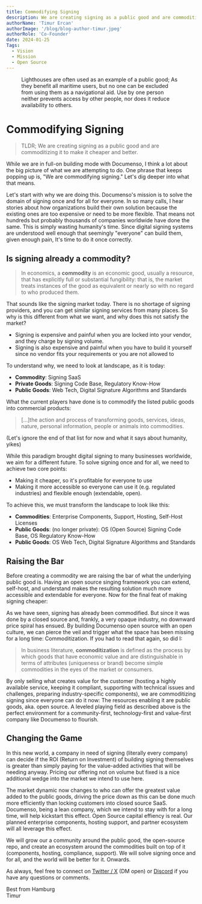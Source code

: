 ```yaml
---
title: Commodifying Signing
description: We are creating signing as a public good and are commoditizing it to make it cheaper and better.
authorName: 'Timur Ercan'
authorImage: '/blog/blog-author-timur.jpeg'
authorRole: 'Co-Founder'
date: 2024-01-25
Tags:
  - Vision
  - Mission
  - Open Source
---
```


<figure>
  <MdxNextImage
    src="/blog/lighthouse.jpeg"
    width="650"
    height="650"
    alt="A lighthouse on a tiny island."
  />

  <figcaption className="text-center">
    Lighthouses are often used as an example of a public good; As they benefit all maritime users, but no one can be excluded from using them as a navigational aid. Use by one person neither prevents access by other people, nor does it reduce availability to others.
  </figcaption>
</figure>

# Commodifying Signing

> TLDR; We are creating signing as a public good and are commoditizing it to make it cheaper and better.

While we are in full-on building mode with Documenso, I think a lot about the big picture of what we are attempting to do. One phrase that keeps popping up is, "We are commodifying signing." Let's dig deeper into what that means.

Let's start with why we are doing this. Documenso's mission is to solve the domain of signing once and for all for everyone. In so many calls, I hear stories about how organizations build their own solution because the existing ones are too expensive or need to be more flexible. That means not hundreds but probably thousands of companies worldwide have done the same. This is simply wasting humanity's time. Since digital signing systems are understood well enough that seemingly "everyone" can build them, given enough pain, It's time to do it once correctly.

## Is signing already a commodity?

> In economics, a **commodity** is an economic good, usually a resource, that has explicitly full or substantial fungibility: that is, the market treats instances of the good as equivalent or nearly so with no regard to who produced them.

That sounds like the signing market today. There is no shortage of signing providers, and you can get similar signing services from many places. So why is this different from what we want, and why does this not satisfy the market?

- Signing is expensive and painful when you are locked into your vendor, and they charge by signing volume.
- Signing is also expensive and painful when you have to build it yourself since no vendor fits your requirements or you are not allowed to

To understand why, we need to look at landscape, as it is today:

- **Commodity**: Signing SaaS
- **Private Goods**: Signing Code Base, Regulatory Know-How
- **Public Goods**: Web Tech, Digital Signature Algorithms and Standards

What the current players have done is to commodify the listed public goods into commercial products:

> […]the action and process of transforming goods, services, ideas, nature, personal information, people or animals into commodities.

(Let's ignore the end of that list for now and what it says about humanity, yikes)

While this paradigm brought digital signing to many businesses worldwide, we aim for a different future. To solve signing once and for all, we need to achieve two core points:

- Making it cheaper, so it's profitable for everyone to use
- Making it more accessible so everyone can use it (e.g. regulated industries) and flexible enough (extendable, open).

To achieve this, we must transform the landscape to look like this:

- **Commodities**: Enterprise Components, Support, Hosting, Self-Host Licenses
- **Public Goods**: (no longer private): OS (Open Source) Signing Code Base, OS Regulatory Know-How
- **Public Goods**: OS Web Tech, Digital Signature Algorithms and Standards

## Raising the Bar

Before creating a commodity we are raising the bar of what the underlying public good is. Having an open source singing framework you can extend, self-host, and understand makes the resulting solution much more accessible and extendable for everyone. Now for the final feat of making signing cheaper:

As we have seen, signing has already been commodified. But since it was done by a closed source and, frankly, a very opaque industry, no downward price spiral has ensued. By building Documenso open source with an open culture, we can pierce the veil and trigger what the space has been missing for a long time: Commoditization. If you had to read that again, so did I:

> In business literature, **commoditization** is defined as the process by which goods that have economic value and are distinguishable in terms of attributes (uniqueness or brand) become simple commodities in the eyes of the market or consumers.

By only selling what creates value for the customer (hosting a highly available service, keeping it compliant, supporting with technical issues and challenges, preparing industry-specific components), we are commoditizing signing since everyone can do it now: The resources enabling it are public goods, aka. open source. A leveled playing field as described above is the perfect environment for a community-first, technology-first and value-first company like Documenso to flourish.

## Changing the Game

In this new world, a company in need of signing (literally every company) can decide if the ROI (Return on Investment) of building signing themselves is greater than simply paying for the value-added activities that will be needing anyway. Pricing our offering not on volume but fixed is a nice additional wedge into the market we intend to use here.

The market dynamic now changes to who can offer the greatest value added to the public goods, driving the price down as this can be done much more efficiently than locking customers into closed source SaaS. Documenso, being a lean company, which we intend to stay with for a long time, will help kickstart this effect. Open Source capital effiency is real. Our planned enterprise components, hosting support, and partner ecosystem will all leverage this effect.

We will grow our a community around the public good, the open-source repo, and create an ecosystem around the commodities built on top of it (components, hosting, compliance, support). We will solve signing once and for all, and the world will be better for it. Onwards.

As always, feel free to connect on [Twitter / X](https://twitter.com/eltimuro) (DM open) or [Discord](https://documen.so/discord) if you have any questions or comments.

Best from Hamburg\
Timur
